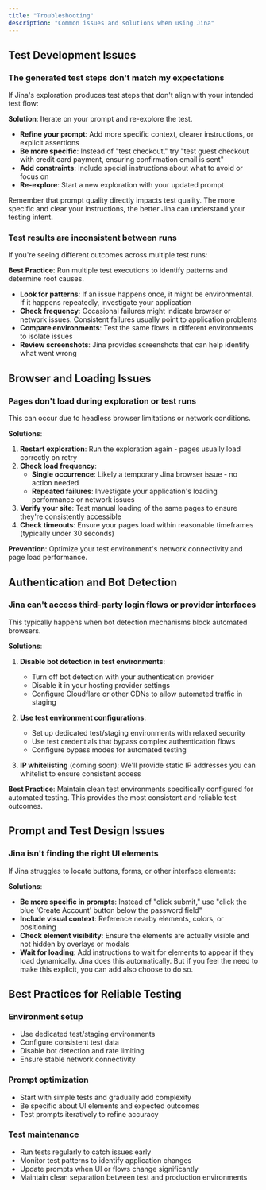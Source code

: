 ```yaml
---
title: "Troubleshooting"
description: "Common issues and solutions when using Jina"
---
```


## Test Development Issues

### The generated test steps don't match my expectations

If Jina's exploration produces test steps that don't align with your intended test flow:

**Solution**: Iterate on your prompt and re-explore the test.

- **Refine your prompt**: Add more specific context, clearer instructions, or explicit assertions
- **Be more specific**: Instead of "test checkout," try "test guest checkout with credit card payment, ensuring confirmation email is sent"
- **Add constraints**: Include special instructions about what to avoid or focus on
- **Re-explore**: Start a new exploration with your updated prompt

Remember that prompt quality directly impacts test quality. The more specific and clear your instructions, the better Jina can understand your testing intent.

### Test results are inconsistent between runs

If you're seeing different outcomes across multiple test runs:

**Best Practice**: Run multiple test executions to identify patterns and determine root causes.

- **Look for patterns**: If an issue happens once, it might be environmental. If it happens repeatedly, investigate your application
- **Check frequency**: Occasional failures might indicate browser or network issues. Consistent failures usually point to application problems
- **Compare environments**: Test the same flows in different environments to isolate issues
- **Review screenshots**: Jina provides screenshots that can help identify what went wrong

## Browser and Loading Issues

### Pages don't load during exploration or test runs

This can occur due to headless browser limitations or network conditions.

**Solutions**:

1. **Restart exploration**: Run the exploration again - pages usually load correctly on retry
2. **Check load frequency**: 
   - **Single occurrence**: Likely a temporary Jina browser issue - no action needed
   - **Repeated failures**: Investigate your application's loading performance or network issues
3. **Verify your site**: Test manual loading of the same pages to ensure they're consistently accessible
4. **Check timeouts**: Ensure your pages load within reasonable timeframes (typically under 30 seconds)

**Prevention**: Optimize your test environment's network connectivity and page load performance.

## Authentication and Bot Detection

### Jina can't access third-party login flows or provider interfaces

This typically happens when bot detection mechanisms block automated browsers.

**Solutions**:

1. **Disable bot detection in test environments**:
   - Turn off bot detection with your authentication provider
   - Disable it in your hosting provider settings
   - Configure Cloudflare or other CDNs to allow automated traffic in staging
   
2. **Use test environment configurations**:
   - Set up dedicated test/staging environments with relaxed security
   - Use test credentials that bypass complex authentication flows
   - Configure bypass modes for automated testing

3. **IP whitelisting** (coming soon): We'll provide static IP addresses you can whitelist to ensure consistent access

**Best Practice**: Maintain clean test environments specifically configured for automated testing. This provides the most consistent and reliable test outcomes.

## Prompt and Test Design Issues

### Jina isn't finding the right UI elements

If Jina struggles to locate buttons, forms, or other interface elements:

**Solutions**:

- **Be more specific in prompts**: Instead of "click submit," use "click the blue 'Create Account' button below the password field"
- **Include visual context**: Reference nearby elements, colors, or positioning
- **Check element visibility**: Ensure the elements are actually visible and not hidden by overlays or modals
- **Wait for loading**: Add instructions to wait for elements to appear if they load dynamically. Jina does this automatically. But if you feel the need to make this explicit, you can add also choose to do so. 


## Best Practices for Reliable Testing

### Environment setup

- Use dedicated test/staging environments
- Configure consistent test data
- Disable bot detection and rate limiting
- Ensure stable network connectivity

### Prompt optimization

- Start with simple tests and gradually add complexity
- Be specific about UI elements and expected outcomes
- Test prompts iteratively to refine accuracy

### Test maintenance

- Run tests regularly to catch issues early
- Monitor test patterns to identify application changes
- Update prompts when UI or flows change significantly
- Maintain clean separation between test and production environments 